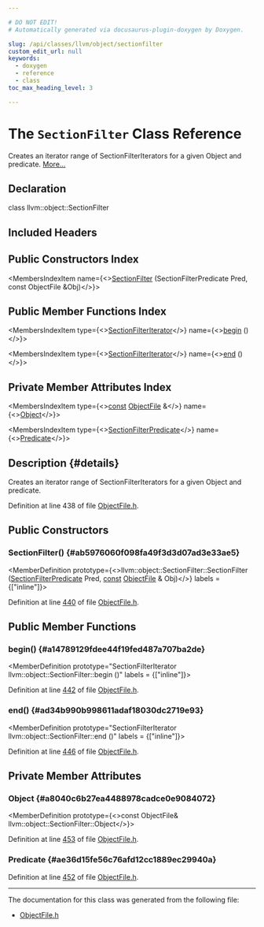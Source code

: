 ```yaml
---

# DO NOT EDIT!
# Automatically generated via docusaurus-plugin-doxygen by Doxygen.

slug: /api/classes/llvm/object/sectionfilter
custom_edit_url: null
keywords:
  - doxygen
  - reference
  - class
toc_max_heading_level: 3

---
```





# The `SectionFilter` Class Reference

<DoxygenPage pluginConfig={pluginConfig}>

Creates an iterator range of SectionFilterIterators for a given Object and predicate. <a href="#details">More...</a>

## Declaration

<CodeBlock>class llvm::object::SectionFilter</CodeBlock>

## Included Headers

<IncludesList>
<IncludesListItem
  filePath="llvm/Object/ObjectFile.h"
  permalink="/docs/api/files/include/include/llvm/include/llvm/object/objectfile-h"
  isLocal="true" />
</IncludesList>

## Public Constructors Index

<MembersIndex>

<MembersIndexItem
  name={<><a href="#ab5976060f098fa49f3d3d07ad3e33ae5">SectionFilter</a> (SectionFilterPredicate Pred, const ObjectFile &amp;Obj)</>}>
</MembersIndexItem>

</MembersIndex>

## Public Member Functions Index

<MembersIndex>

<MembersIndexItem
  type={<><a href="/docs/api/classes/llvm/object/sectionfilteriterator">SectionFilterIterator</a></>}
  name={<><a href="#a14789129fdee44f19fed487a707ba2de">begin</a> ()</>}>
</MembersIndexItem>

<MembersIndexItem
  type={<><a href="/docs/api/classes/llvm/object/sectionfilteriterator">SectionFilterIterator</a></>}
  name={<><a href="#ad34b990b998611adaf18030dc2719e93">end</a> ()</>}>
</MembersIndexItem>

</MembersIndex>

## Private Member Attributes Index

<MembersIndex>

<MembersIndexItem
  type={<><a href="/docs/api/files/lib/lib/target/lib/target/aarch64/aarch64promoteconstant-cpp/#a90f8350fecae261c25be85d38b451bff">const</a> <a href="/docs/api/classes/llvm/object/objectfile">ObjectFile</a> &amp;</>}
  name={<><a href="#a8040c6b27ea4488978cadce0e9084072">Object</a></>}>
</MembersIndexItem>

<MembersIndexItem
  type={<><a href="/docs/api/namespaces/llvm/object/#ae7e7da9f2007510f86265f129a20c0a5">SectionFilterPredicate</a></>}
  name={<><a href="#ae36d15fe56c76afd12cc1889ec29940a">Predicate</a></>}>
</MembersIndexItem>

</MembersIndex>

## Description {#details}

Creates an iterator range of SectionFilterIterators for a given Object and predicate.

Definition at line 438 of file <a href="/docs/api/files/include/include/llvm/include/llvm/object/objectfile-h">ObjectFile.h</a>.

<SectionDefinition>

## Public Constructors

### SectionFilter() {#ab5976060f098fa49f3d3d07ad3e33ae5}

<MemberDefinition
  prototype={<>llvm::object::SectionFilter::SectionFilter (<a href="/docs/api/namespaces/llvm/object/#ae7e7da9f2007510f86265f129a20c0a5">SectionFilterPredicate</a> Pred, <a href="/docs/api/files/lib/lib/target/lib/target/aarch64/aarch64promoteconstant-cpp/#a90f8350fecae261c25be85d38b451bff">const</a> <a href="/docs/api/classes/llvm/object/objectfile">ObjectFile</a> &amp; Obj)</>}
  labels = {["inline"]}>

Definition at line <a href="/docs/api/files/include/include/llvm/include/llvm/object/objectfile-h/#l00440">440</a> of file <a href="/docs/api/files/include/include/llvm/include/llvm/object/objectfile-h">ObjectFile.h</a>.
</MemberDefinition>

</SectionDefinition>

<SectionDefinition>

## Public Member Functions

### begin() {#a14789129fdee44f19fed487a707ba2de}

<MemberDefinition
  prototype="SectionFilterIterator llvm::object::SectionFilter::begin ()"
  labels = {["inline"]}>

Definition at line <a href="/docs/api/files/include/include/llvm/include/llvm/object/objectfile-h/#l00442">442</a> of file <a href="/docs/api/files/include/include/llvm/include/llvm/object/objectfile-h">ObjectFile.h</a>.
</MemberDefinition>

### end() {#ad34b990b998611adaf18030dc2719e93}

<MemberDefinition
  prototype="SectionFilterIterator llvm::object::SectionFilter::end ()"
  labels = {["inline"]}>

Definition at line <a href="/docs/api/files/include/include/llvm/include/llvm/object/objectfile-h/#l00446">446</a> of file <a href="/docs/api/files/include/include/llvm/include/llvm/object/objectfile-h">ObjectFile.h</a>.
</MemberDefinition>

</SectionDefinition>

<SectionDefinition>

## Private Member Attributes

### Object {#a8040c6b27ea4488978cadce0e9084072}

<MemberDefinition
  prototype={<>const ObjectFile&amp; llvm::object::SectionFilter::Object</>}>

Definition at line <a href="/docs/api/files/include/include/llvm/include/llvm/object/objectfile-h/#l00453">453</a> of file <a href="/docs/api/files/include/include/llvm/include/llvm/object/objectfile-h">ObjectFile.h</a>.
</MemberDefinition>

### Predicate {#ae36d15fe56c76afd12cc1889ec29940a}

<MemberDefinition
  prototype="SectionFilterPredicate llvm::object::SectionFilter::Predicate">

Definition at line <a href="/docs/api/files/include/include/llvm/include/llvm/object/objectfile-h/#l00452">452</a> of file <a href="/docs/api/files/include/include/llvm/include/llvm/object/objectfile-h">ObjectFile.h</a>.
</MemberDefinition>

</SectionDefinition>

<hr/>

The documentation for this class was generated from the following file:

<ul>
<li><a href="/docs/api/files/include/include/llvm/include/llvm/object/objectfile-h">ObjectFile.h</a></li>
</ul>

</DoxygenPage>

